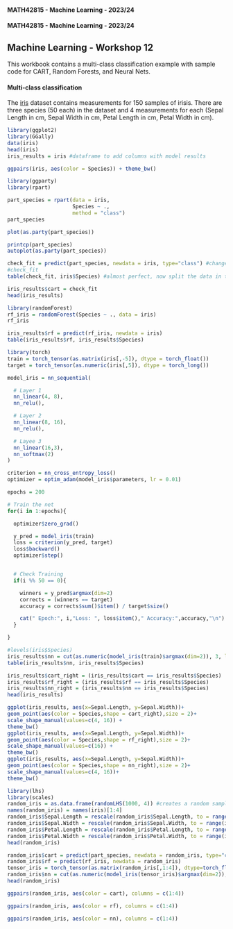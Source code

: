 #### MATH42815 - Machine Learning - 2023/24

#### MATH42815 - Machine Learning - 2023/24

## Machine Learning - Workshop 12


This workbook contains a multi-class classification example with sample code for CART, Random Forests, and Neural Nets.

#### Multi-class classification

The [iris](https://en.wikipedia.org/wiki/Iris_flower_data_set) dataset contains measurements for 150 samples of irisis. There are three species (50 each) in the dataset and 4 measurements for each (Sepal Length in cm, Sepal Width in cm, Petal Length in cm, Petal Width in cm).


```r
library(ggplot2)
library(GGally)
data(iris)
head(iris)
iris_results = iris #dataframe to add columns with model results
```


```r
ggpairs(iris, aes(color = Species)) + theme_bw()
```


```r
library(ggparty)
library(rpart)
```


```r
part_species = rpart(data = iris,
                     Species ~ .,
                     method = "class")
part_species
```


```r
plot(as.party(part_species))
```


```r
printcp(part_species)
autoplot(as.party(part_species))
```


```r
check_fit = predict(part_species, newdata = iris, type="class") #change type to prob to see probabilities
#check_fit
table(check_fit, iris$Species) #almost perfect, now split the data in training and testing before fitting and see if it still works
```


```r
iris_results$cart = check_fit
head(iris_results)
```


```r
library(randomForest)
rf_iris = randomForest(Species ~ ., data = iris)
rf_iris
```


```r
iris_results$rf = predict(rf_iris, newdata = iris)
table(iris_results$rf, iris_results$Species)
```


```r
library(torch)
train = torch_tensor(as.matrix(iris[,-5]), dtype = torch_float())
target = torch_tensor(as.numeric(iris[,5]), dtype = torch_long())

model_iris = nn_sequential(

  # Layer 1
  nn_linear(4, 8),
  nn_relu(), 

  # Layer 2
  nn_linear(8, 16),
  nn_relu(),

  # Layee 3
  nn_linear(16,3),
  nn_softmax(2)
)
```


```r
criterion = nn_cross_entropy_loss()  
optimizer = optim_adam(model_iris$parameters, lr = 0.01)

epochs = 200

# Train the net
for(i in 1:epochs){

  optimizer$zero_grad()

  y_pred = model_iris(train)
  loss = criterion(y_pred, target)
  loss$backward()
  optimizer$step()


  # Check Training
  if(i %% 50 == 0){

    winners = y_pred$argmax(dim=2)
    corrects = (winners == target)
    accuracy = corrects$sum()$item() / target$size()

    cat(" Epoch:", i,"Loss: ", loss$item()," Accuracy:",accuracy,"\n")
  }

}
```


```r
#levels(iris$Species)
iris_results$nn = cut(as.numeric(model_iris(train)$argmax(dim=2)), 3, labels = levels(iris$Species))
table(iris_results$nn, iris_results$Species)
```


```r
iris_results$cart_right = (iris_results$cart == iris_results$Species)
iris_results$rf_right = (iris_results$rf == iris_results$Species)
iris_results$nn_right = (iris_results$nn == iris_results$Species)
head(iris_results)
```


```r
ggplot(iris_results, aes(x=Sepal.Length, y=Sepal.Width))+
geom_point(aes(color = Species,shape = cart_right),size = 2)+
scale_shape_manual(values=c(4, 16)) +
theme_bw()
ggplot(iris_results, aes(x=Sepal.Length, y=Sepal.Width))+
geom_point(aes(color = Species,shape = rf_right),size = 2)+
scale_shape_manual(values=c(16)) +
theme_bw()
ggplot(iris_results, aes(x=Sepal.Length, y=Sepal.Width))+
geom_point(aes(color = Species,shape = nn_right),size = 2)+
scale_shape_manual(values=c(4, 16))+
theme_bw()
```


```r
library(lhs)
library(scales)
random_iris = as.data.frame(randomLHS(1000, 4)) #creates a random sample in a hypercube with 4 variables
names(random_iris) = names(iris)[1:4]
random_iris$Sepal.Length = rescale(random_iris$Sepal.Length, to = range(iris$Sepal.Length))
random_iris$Sepal.Width = rescale(random_iris$Sepal.Width, to = range(iris$Sepal.Width))
random_iris$Petal.Length = rescale(random_iris$Petal.Length, to = range(iris$Petal.Length))
random_iris$Petal.Width = rescale(random_iris$Petal.Width, to = range(iris$Petal.Width))
head(random_iris)
```


```r
random_iris$cart = predict(part_species, newdata = random_iris, type="class")
random_iris$rf = predict(rf_iris, newdata = random_iris)
tensor_iris = torch_tensor(as.matrix(random_iris[,1:4]), dtype=torch_float())
random_iris$nn = cut(as.numeric(model_iris(tensor_iris)$argmax(dim=2)), 3, labels = levels(iris$Species))
head(random_iris)
```


```r
ggpairs(random_iris, aes(color = cart), columns = c(1:4))
```


```r
ggpairs(random_iris, aes(color = rf), columns = c(1:4))
```


```r
ggpairs(random_iris, aes(color = nn), columns = c(1:4))
```


```r

```
